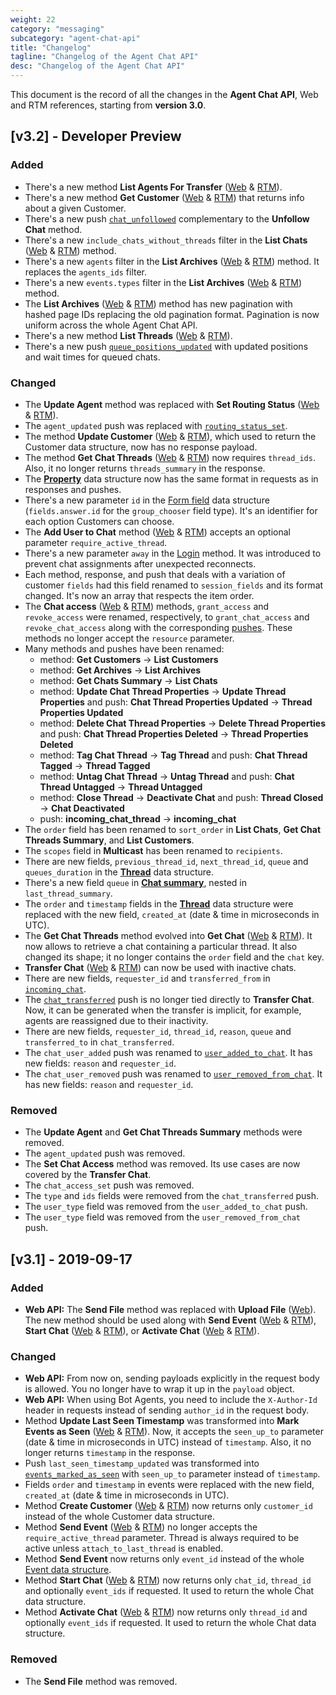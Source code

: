 ```yaml
---
weight: 22
category: "messaging"
subcategory: "agent-chat-api"
title: "Changelog"
tagline: "Changelog of the Agent Chat API"
desc: "Changelog of the Agent Chat API"
---
```


This document is the record of all the changes in the **Agent Chat API**, Web and RTM references, starting from **version 3.0**.

## [v3.2] - Developer Preview

### Added

- There's a new method **List Agents For Transfer** ([Web](/messaging/agent-chat-api/v3.2/#list-agents-for-transfer) & [RTM](/messaging/agent-chat-api/v3.2/rtm-reference/#list-agents-for-transfer)).
- There's a new method **Get Customer** ([Web](/messaging/agent-chat-api/v3.2/#get-customer) & [RTM](/messaging/agent-chat-api/v3.2/rtm-reference/#get-customer)) that returns info about a given Customer.
- There's a new push [`chat_unfollowed`](/messaging/agent-chat-api/v3.2/rtm-reference/#chat_unfollowed) complementary to the **Unfollow Chat** method.
- There's a new `include_chats_without_threads` filter in the  **List Chats** ([Web](/messaging/agent-chat-api/v3.2/#list-chats) & [RTM](/messaging/agent-chat-api/v3.2/rtm-reference/#list-chats)) method.
- There's a new `agents` filter in the **List Archives** ([Web](/messaging/agent-chat-api/v3.2/#list-archives) & [RTM](/messaging/agent-chat-api/v3.2/rtm-reference/#list-archives)) method. It replaces the `agents_ids` filter.
- There's a new `events.types` filter in the **List Archives** ([Web](/messaging/agent-chat-api/v3.2/#list-archives) & [RTM](/messaging/agent-chat-api/v3.2/rtm-reference/#list-archives)) method.
- The **List Archives** ([Web](/messaging/agent-chat-api/v3.2/#list-archives) & [RTM](/messaging/agent-chat-api/v3.2/rtm-reference/#list-archives)) method has new pagination with hashed page IDs replacing the old pagination format. Pagination is now uniform across the whole Agent Chat API.
- There's a new method **List Threads** ([Web](/messaging/agent-chat-api/v3.2/#list-threads) & [RTM](/messaging/agent-chat-api/v3.2/rtm-reference/#list-threads)).
- There's a new push [`queue_positions_updated`](/messaging/agent-chat-api/v3.2/rtm-reference/#queue_positions_updated) with updated positions and wait times for queued chats.

### Changed

- The **Update Agent** method was replaced with **Set Routing Status** ([Web](/messaging/agent-chat-api/v3.2/#set-routing-status) & [RTM](/messaging/agent-chat-api/v3.2/rtm-reference/#set-routing-status)).
- The `agent_updated` push was replaced with [`routing_status_set`](/messaging/agent-chat-api/v3.2/rtm-reference/#routing_status_set).
- The method **Update Customer** ([Web](/messaging/agent-chat-api/v3.2/#update-customer) & [RTM](/messaging/agent-chat-api/v3.2/rtm-reference/#update-customer)), which used to return the Customer data structure, now has no response payload.
- The method **Get Chat Threads** ([Web](/messaging/agent-chat-api/v3.2/#get-chat-threads) & [RTM](/messaging/agent-chat-api/v3.2/rtm-reference/#get-chat-threads)) now requires `thread_ids`. Also, it no longer returns `threads_summary` in the response.
- The [**Property**](/messaging/agent-chat-api/v3.2/#properties) data structure now has the same format in requests as in responses and pushes.
- There's a new parameter `id` in the [Form field](/messaging/agent-chat-api/v3.2/#form-fields) data structure (`fields.answer.id` for the `group_chooser` field type).  It's an identifier for each option Customers can choose.
- The **Add User to Chat** method ([Web](/messaging/agent-chat-api/v3.2/#add-user-to-chat) & [RTM](/messaging/agent-chat-api/v3.2/rtm-reference/#add-user-to-chat)) accepts an optional parameter `require_active_thread`.
- There's a new parameter `away` in the [Login](/messaging/agent-chat-api/v3.2/rtm-reference/#login) method. It was introduced to prevent chat assignments after unexpected reconnects.
- Each method, response, and push that deals with a variation of customer `fields` had this field renamed to `session_fields` and its format changed. It's now an array that respects the item order.
- The **Chat access** ([Web](/messaging/agent-chat-api/v3.2/#chat-access) & [RTM](/messaging/agent-chat-api/v3.2/rtm-reference/#chat-access)) methods, `grant_access` and `revoke_access` were renamed, respectively, to `grant_chat_access` and `revoke_chat_access` along with the corresponding [pushes](/messaging/agent-chat-api/v3.2/rtm-reference/#chat-access-1). These methods no longer accept the `resource` parameter.
- Many methods and pushes have been renamed:
  - method: **Get Customers** -> **List Customers**
  - method: **Get Archives** -> **List Archives**
  - method: **Get Chats Summary** -> **List Chats**
  - method: **Update Chat Thread Properties** -> **Update Thread Properties** and push: **Chat Thread Properties Updated** -> **Thread Properties Updated**
  - method: **Delete Chat Thread Properties** -> **Delete Thread Properties** and push: **Chat Thread Properties Deleted** -> **Thread Properties Deleted**
  - method: **Tag Chat Thread** -> **Tag Thread** and push: **Chat Thread Tagged** -> **Thread Tagged**
  - method: **Untag Chat Thread** -> **Untag Thread** and push: **Chat Thread Untagged** -> **Thread Untagged**
  - method: **Close Thread** -> **Deactivate Chat** and push: **Thread Closed** -> **Chat Deactivated**
  - push: **incoming_chat_thread** -> **incoming_chat**
- The `order` field has been renamed to `sort_order` in **List Chats**, **Get Chat Threads Summary**, and **List Customers**.
- The `scopes` field in **Multicast** has been renamed to `recipients`.
- There are new fields, `previous_thread_id`, `next_thread_id`, `queue` and `queues_duration` in the [**Thread**](/messaging/agent-chat-api/v3.2/#threads) data structure.
- There's a new field `queue` in [**Chat summary**](/messaging/agent-chat-api/v3.2/#chat-summaries), nested in `last_thread_summary`.
- The `order` and `timestamp` fields in the [**Thread**](/messaging/agent-chat-api/v3.2/#threads) data structure were replaced with the new field, `created_at` (date & time in microseconds in UTC).
- The **Get Chat Threads** method evolved into **Get Chat** ([Web](/messaging/agent-chat-api/v3.2/#get-chat) & [RTM](/messaging/agent-chat-api/v3.2/rtm-reference/#get-chat)). It now allows to retrieve a chat containing a particular thread. It also changed its shape; it no longer contains the `order` field and the `chat` key.
- **Transfer Chat** ([Web](/messaging/agent-chat-api/v3.2/#transfer-chat) & [RTM](/messaging/agent-chat-api/v3.2/rtm-reference/#transfer-chat)) can now be used with inactive chats.
- There are new fields, `requester_id` and `transferred_from` in [`incoming_chat`](/messaging/agent-chat-api/v3.2/rtm-reference/#incoming_chat).
- The [`chat_transferred`](/messaging/agent-chat-api/v3.2/rtm-reference/#chat_transferred-1) push is no longer tied directly to **Transfer Chat**. Now, it can be generated when the transfer is implicit, for example, agents are reassigned due to their inactivity.
- There are new fields, `requester_id`, `thread_id`, `reason`, `queue` and `transferred_to` in `chat_transferred`.
- The `chat_user_added` push was renamed to [`user_added_to_chat`](/messaging/agent-chat-api/v3.2/rtm-reference/#user_added_to_chat). It has new fields: `reason` and `requester_id`.
- The `chat_user_removed` push was renamed to [`user_removed_from_chat`](/messaging/agent-chat-api/v3.2/rtm-reference/#user_removed_from_chat). It has new fields: `reason` and `requester_id`.

### Removed

- The **Update Agent** and **Get Chat Threads Summary** methods were removed.
- The `agent_updated` push was removed.
- The **Set Chat Access** method was removed. Its use cases are now covered by the **Transfer Chat**.
- The `chat_access_set` push was removed.
- The `type` and `ids` fields were removed from the `chat_transferred` push.
- The `user_type` field was removed from the `user_added_to_chat` push.
- The `user_type` field was removed from the `user_removed_from_chat` push.

## [v3.1] - 2019-09-17

### Added

- **Web API:** The **Send File** method was replaced with **Upload File** ([Web](/messaging/agent-chat-api/#upload-file)). The new method should be used along with **Send Event** ([Web](/messaging/agent-chat-api/#send-event) & [RTM](/messaging/agent-chat-api/rtm-reference/#send-event)), **Start Chat** ([Web](/messaging/agent-chat-api/#start-chat) & [RTM](/messaging/agent-chat-api/rtm-reference/#start-chat)), or **Activate Chat** ([Web](/messaging/agent-chat-api/#activate-chat) & [RTM](/messaging/agent-chat-api/rtm-reference/#activate-chat)).

### Changed

- **Web API:** From now on, sending payloads explicitly in the request body is allowed. You no longer have to wrap it up in the `payload` object.
- **Web API:** When using Bot Agents, you need to include the `X-Author-Id` header in requests instead of sending `author_id` in the request body.
- Method **Update Last Seen Timestamp** was transformed into **Mark Events as Seen** ([Web](/messaging/agent-chat-api/#mark-events-as-seen) & [RTM](/messaging/agent-chat-api/rtm-reference/#mark-events-as-seen)). Now, it accepts the `seen_up_to` parameter (date & time in microseconds in UTC) instead of `timestamp`. Also, it no longer returns `timestamp` in the response.
- Push `last_seen_timestamp_updated` was transformed into [`events_marked_as_seen`](/messaging/agent-chat-api/rtm-reference/#events_marked_as_seen) with `seen_up_to` parameter instead of `timestamp`.
- Fields `order` and `timestamp` in events were replaced with the new field, `created_at` (date & time in microseconds in UTC).
- Method **Create Customer** ([Web](/messaging/agent-chat-api/#create-customer) & [RTM](/messaging/agent-chat-api/rtm-reference/#create-customer)) now returns only `customer_id` instead of the whole Customer data structure.
- Method **Send Event** ([Web](/messaging/agent-chat-api/#send-event) & [RTM](/messaging/agent-chat-api/rtm-reference/#send-event)) no longer accepts the `require_active_thread` parameter. Thread is always required to be active unless `attach_to_last_thread` is enabled.
- Method **Send Event** now returns only `event_id` instead of the whole [Event data structure](/messaging/agent-chat-api/#events).
- Method **Start Chat** ([Web](/messaging/agent-chat-api/#start-chat) & [RTM](/messaging/agent-chat-api/rtm-reference/#start-chat)) now returns only `chat_id`, `thread_id` and optionally `event_ids` if requested. It used to return the whole Chat data structure.
- Method **Activate Chat** ([Web](/messaging/agent-chat-api/#activate-chat) & [RTM](/messaging/agent-chat-api/rtm-reference/#activate-chat)) now returns only `thread_id` and optionally `event_ids` if requested. It used to return the whole Chat data structure.

### Removed

- The **Send File** method was removed.
